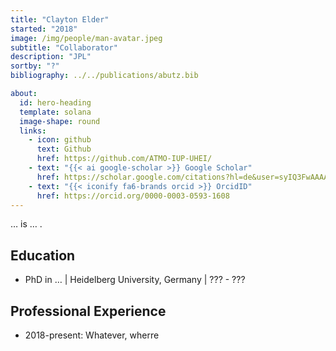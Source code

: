 ---
title: "Clayton Elder"
started: "2018"
image: /img/people/man-avatar.jpeg
subtitle: "Collaborator"
description: "JPL"
sortby: "?"
bibliography: ../../publications/abutz.bib

about:
  id: hero-heading
  template: solana
  image-shape: round
  links:
    - icon: github
      text: Github
      href: https://github.com/ATMO-IUP-UHEI/
    - text: "{{< ai google-scholar >}} Google Scholar"
      href: https://scholar.google.com/citations?hl=de&user=syIQ3FwAAAAJ 
    - text: "{{< iconify fa6-brands orcid >}} OrcidID"
      href: https://orcid.org/0000-0003-0593-1608
---

... is ... .

## Education

- [PhD in ...]{.fw-bold} | Heidelberg University, Germany | ??? -  ???


## Professional Experience

- [2018-present:]{.fw-bold} Whatever, wherre
